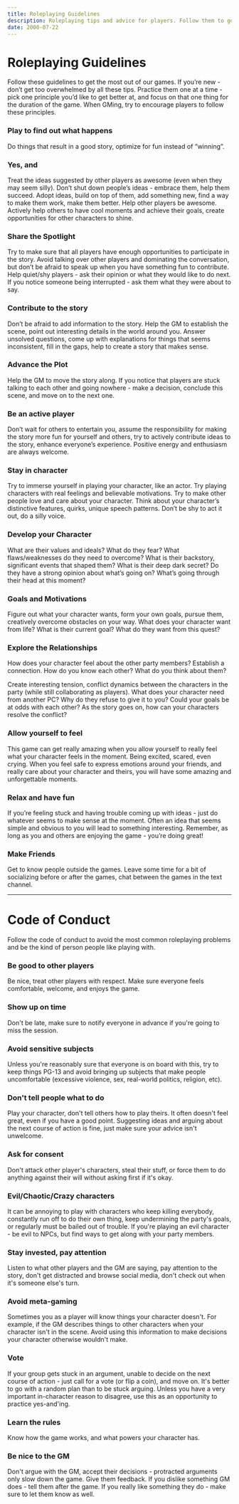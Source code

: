 ```yaml
---
title: Roleplaying Guidelines
description: Roleplaying tips and advice for players. Follow them to get the most out of roleplaying, avoid the most common roleplaying problems, and be the kind of person people like playing with.
date: 2000-07-22
---
```


# Roleplaying  Guidelines

Follow these guidelines to get the most out of our games. If you’re new - don’t get too overwhelmed by all these tips. Practice them one at a time - pick one principle you’d like to get better at, and focus on that one thing for the duration of the game. When GMing, try to encourage players to follow these principles.

<div className="columns">

### Play to find out what happens
Do things that result in a good story, optimize for fun instead of “winning”.

### Yes, and
Treat the ideas suggested by other players as awesome (even when they may seem silly). Don’t shut down people’s ideas - embrace them, help them succeed. Adopt ideas, build on top of them, add something new, find a way to make them work, make them better. Help other players be awesome. Actively help others to have cool moments and achieve their goals, create opportunities for other characters to shine.

### Share the Spotlight
Try to make sure that all players have enough opportunities to participate in the story. Avoid talking over other players and dominating the conversation, but don’t be afraid to speak up when you have something fun to contribute. Help quiet/shy players - ask their opinion or what they would like to do next. If you notice someone being interrupted - ask them what they were about to say.

### Contribute to the story
Don’t be afraid to add information to the story. Help the GM to establish the scene, point out interesting details in the world around you. Answer unsolved questions, come up with explanations for things that seems inconsistent, fill in the gaps, help to create a story that makes sense.

### Advance the Plot
Help the GM to move the story along. If you notice that players are stuck talking to each other and going nowhere - make a decision, conclude this scene, and move on to the next one.

### Be an active player
Don’t wait for others to entertain you, assume the responsibility for making the story more fun for yourself and others, try to actively contribute ideas to the story, enhance everyone’s experience. Positive energy and enthusiasm are always welcome.

### Stay in character
Try to immerse yourself in playing your character, like an actor. Try playing characters with real feelings and believable motivations. Try to make other people love and care about your character. Think about your character’s distinctive features, quirks, unique speech patterns. Don’t be shy to act it out, do a silly voice.


<div className="column-break"/>

### Develop your Character
What are their values and ideals? What do they fear? What flaws/weaknesses do they need to overcome? What is their backstory, significant events that shaped them? What is their deep dark secret? Do they have a strong opinion about what’s going on? What’s going through their head at this moment?

### Goals and Motivations
Figure out what your character wants, form your own goals, pursue them, creatively overcome obstacles on your way. What does your character want from life? What is their current goal? What do they want from this quest?

### Explore the Relationships
How does your character feel about the other party members? Establish a connection. How do you know each other? What do you think about them?

Create interesting tension, conflict dynamics between the characters in the party (while still collaborating as players). What does your character need from another PC? Why do they refuse to give it to you? Could your goals be at odds with each other? As the story goes on, how can your characters resolve the conflict?

### Allow yourself to feel
This game can get really amazing when you allow yourself to really feel what your character feels in the moment. Being excited, scared, even crying. When you feel safe to express emotions around your friends, and really care about your character and theirs, you will have some amazing and unforgettable moments.

### Relax and have fun
If you’re feeling stuck and having trouble coming up with ideas - just do whatever seems to make sense at the moment. Often an idea that seems simple and obvious to you will lead to something interesting. Remember, as long as you and others are enjoying the game - you’re doing great! 

### Make Friends
Get to know people outside the games. Leave some time for a bit of socializing before or after the games, chat between the games in the text channel.

</div>

<!-- ### Think out of the box
Look for unexpected ideas and creative choices. Look for non-combat resolutions. See if there’s a way to sneak past the enemy or talk your way out of a sticky situation.

### Do the obvious thing
This game is meant to encourage you to be inventive, creative, goofy. But if you're feeling stuck, if you have trouble coming up with something crazy or awesome - just do the simple, obvious thing, move the story along. Nothing is wrong with that. Besides, what seems obvious to you can be new and exciting to other players. -->

---

# Code of Conduct

Follow the code of conduct to avoid the most common roleplaying problems and be the kind of person people like playing with.

<div className="columns">

### Be good to other players
Be nice, treat other players with respect. Make sure everyone feels comfortable, welcome, and enjoys the game.

### Show up on time
Don't be late, make sure to notify everyone in advance if you're going to miss the session.

### Avoid sensitive subjects
Unless you're reasonably sure that everyone is on board with this, try to keep things PG-13 and avoid bringing up subjects that make people uncomfortable (excessive violence, sex, real-world politics, religion, etc).

### Don't tell people what to do
Play your character, don't tell others how to play theirs. It often doesn't feel great, even if you have a good point. Suggesting ideas and arguing about the next course of action is fine, just make sure your advice isn't unwelcome. 

### Ask for consent
Don't attack other player's characters, steal their stuff, or force them to do anything against their will without asking first if it's okay. 

### Evil/Chaotic/Crazy characters
It can be annoying to play with characters who keep killing everybody, constantly run off to do their own thing, keep undermining the party's goals, or regularly must be bailed out of trouble. If you're playing an evil character - be evil to NPCs, but find ways to get along with  your party members.


<div className="column-break"/>


### Stay invested, pay attention
Listen to what other players and the GM are saying, pay attention to the story, don't get distracted and browse social media, don't check out when it's someone else's turn.

### Avoid meta-gaming
Sometimes you as a player will know things your character doesn't. For example, if the GM describes things to other characters when your character isn't in the scene. Avoid using this information to make decisions your character otherwise wouldn't make.

### Vote
If your group gets stuck in an argument, unable to decide on the next course of action - just call for a vote (or flip a coin), and move on. It's better to go with a random plan than to be stuck arguing. Unless you have a very important in-character reason to disagree, use this as an opportunity to practice yes-and'ing.

### Learn the rules
Know how the game works, and what powers your character has.

<!-- ### Resolve conflict
Resolve conflict by having a conversation outside of the game. If someone keeps doing something that makes you upset or uncomfortable - have an open, honest conversation with them after the game. -->

### Be nice to the GM
Don't argue with the GM, accept their decisions - protracted arguments only slow down the game. Give them feedback. If you dislike something GM does - tell them after the game. If you really like something they do - make sure to let them know as well.

</div>
